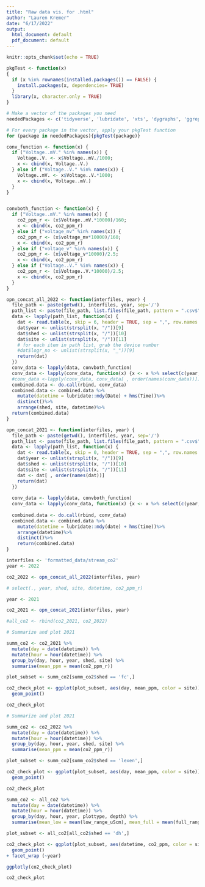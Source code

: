 ```yaml
---
title: "Raw data vis. for .html"
author: "Lauren Kremer"
date: "6/17/2022"
output:
  html_document: default
  pdf_document: default
---
```


```r
knitr::opts_chunk$set(echo = TRUE)

pkgTest <- function(x)
{
  if (x %in% rownames(installed.packages()) == FALSE) {
    install.packages(x, dependencies= TRUE)
  }
  library(x, character.only = TRUE)
}

# Make a vector of the packages you need
neededPackages <- c('tidyverse', 'lubridate', 'xts', 'dygraphs', 'ggrepel','knitr', 'plotly') #tools for plot titles 

# For every package in the vector, apply your pkgTest function
for (package in neededPackages){pkgTest(package)}
```


```r

conv_function <- function(x) {
  if ("Voltage..mV." %in% names(x)) {
    Voltage..V. <- x$Voltage..mV./1000;
    x <- cbind(x, Voltage..V.)
  } else if ("Voltage..V." %in% names(x)) {
    Voltage..mV. <- x$Voltage..V.*1000;
    x <- cbind(x, Voltage..mV.)
  }
}


convboth_function <- function(x) {
  if ("Voltage..mV." %in% names(x)) {
    co2_ppm_r <- (x$Voltage..mV.*10000)/160;
    x <- cbind(x, co2_ppm_r)
  } else if ("voltage_mv" %in% names(x)) {
    co2_ppm_r <- (x$voltage_mv*10000)/160;
    x <- cbind(x, co2_ppm_r)
  } else if ("voltage_v" %in% names(x)) {
    co2_ppm_r <- (x$voltage_v*10000)/2.5;
    x <- cbind(x, co2_ppm_r)
  } else if ("Voltage..V." %in% names(x)) {
    co2_ppm_r <- (x$Voltage..V.*10000)/2.5;
    x <- cbind(x, co2_ppm_r)
  }
}

opn_concat_all_2022 <- function(interfiles, year) {
  file_path <- paste(getwd(), interfiles, year, sep='/')
  path_list <- paste(file_path, list.files(file_path, pattern = ".csv$", recursive = TRUE), sep = '/') 
  data <- lapply(path_list, function(x) {
    dat <- read.table(x, skip = 6, header = TRUE, sep = ",", row.names = NULL, as.is = TRUE)
    dat$year <- unlist(strsplit(x, "/"))[9]
    dat$shed <- unlist(strsplit(x, "/"))[10]
    dat$site <- unlist(strsplit(x, "/"))[11]
    # for each item in path list, grab the device number
    #dat$logr_no <- unlist(strsplit(x, "_"))[9]
    return(dat)
  })
  conv_data <- lapply(data, convboth_function) 
  conv_data <- lapply(conv_data, function(x) {x <- x %>% select(c(year, shed, site, Date, Time, co2_ppm_r))})
  #conv_data <-lapply(conv_data, conv_data[ , order(names(conv_data))])
  combined.data <- do.call(rbind, conv_data)
  combined.data <- combined.data %>%
    mutate(datetime = lubridate::mdy(Date) + hms(Time))%>%
    distinct()%>%
    arrange(shed, site, datetime)%>%
  return(combined.data)
}
```


```r
opn_concat_2021 <- function(interfiles, year) {
  file_path <- paste(getwd(), interfiles, year, sep='/')
  path_list <- paste(file_path, list.files(file_path, pattern = ".csv$", recursive = TRUE), sep = '/') 
  data <- lapply(path_list, function(x) {
    dat <- read.table(x, skip = 0, header = TRUE, sep = ",", row.names = NULL, as.is = TRUE)
    dat$year <- unlist(strsplit(x, "/"))[9]
    dat$shed <- unlist(strsplit(x, "/"))[10]
    dat$site <- unlist(strsplit(x, "/"))[11]
    dat <- dat[ , order(names(dat))]
    return(dat)
  })
  
  conv_data <- lapply(data, convboth_function) 
  conv_data <- lapply(conv_data, function(x) {x <- x %>% select(c(year, shed, site, date, time, co2_ppm_r))})
  
  combined.data <- do.call(rbind, conv_data)
  combined.data <- combined.data %>%
    mutate(datetime = lubridate::mdy(date) + hms(time))%>%
    arrange(datetime)%>%
    distinct()%>%
    return(combined.data)
}
```


```r
interfiles <- 'formatted_data/stream_co2'
year <- 2022

co2_2022 <- opn_concat_all_2022(interfiles, year) 

# select(., year, shed, site, datetime, co2_ppm_r)

year <- 2021

co2_2021 <- opn_concat_2021(interfiles, year) 

#all_co2 <- rbind(co2_2021, co2_2022)
```

```r

# Summarize and plot 2021

summ_co2 <- co2_2021 %>%
  mutate(day = date(datetime)) %>%
  mutate(hour = hour(datetime)) %>%
  group_by(day, hour, year, shed, site) %>%
  summarise(mean_ppm = mean(co2_ppm_r))

plot_subset <- summ_co2[summ_co2$shed == 'fc',]

co2_check_plot <- ggplot(plot_subset, aes(day, mean_ppm, color = site)) +
  geom_point() 

co2_check_plot
```


```r

# Summarize and plot 2021

summ_co2 <- co2_2022 %>%
  mutate(day = date(datetime)) %>%
  mutate(hour = hour(datetime)) %>%
  group_by(day, hour, year, shed, site) %>%
  summarise(mean_ppm = mean(co2_ppm_r))

plot_subset <- summ_co2[summ_co2$shed == 'lexen',]

co2_check_plot <- ggplot(plot_subset, aes(day, mean_ppm, color = site)) +
  geom_point() 

co2_check_plot
```

```r

summ_co2 <- all_co2 %>%
  mutate(day = date(datetime)) %>%
  mutate(hour = hour(datetime)) %>%
  group_by(day, hour, year, plottype, depth) %>%
  summarise(mean_low = mean(low_range_uScm), mean_full = mean(full_range_uScm)) 
```

```r
plot_subset <- all_co2[all_co2$shed == 'dh',]

co2_check_plot <- ggplot(plot_subset, aes(datetime, co2_ppm, color = site)) +
  geom_point() 
+ facet_wrap (~year)

ggplotly(co2_check_plot)
```

```r
co2_check_plot

```

